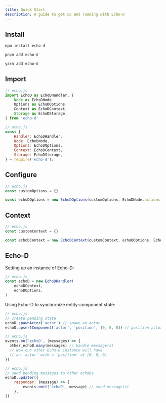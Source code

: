```yaml
---
title: Quick Start
description: A guide to get up and running with Echo-D
---
```


## Install

<Tabs><TabItem label="npm">
```sh
npm install echo-d
```
</TabItem><TabItem label="pnpm">
```sh
pnpm add echo-d
```
</TabItem><TabItem label="yarn">
```sh
yarn add echo-d
```
</TabItem></Tabs>

## Import

<Tabs><TabItem label="JS Module">
```js
// echo.js
import EchoD as EchoDHandler, {
    Node as EchoDNode
    Options as EchoDOptions,
    Context as EchoDContext,
    Storage as EchoDStorage,
} from 'echo-d'
```
</TabItem><TabItem label="CommonJS">
```js
// echo.js
const {
    Handler: EchoDHandler,
    Node: EchoDNode,
    Options: EchoDOptions,
    Context: EchoDContext,
    Storage: EchoDStorage,
} = require('echo-d');
```
</TabItem></Tabs>

## Configure

```js
// echo.js
const customOptions = {}

const echoDOptions = new EchoDOptions(customOptions, EchoDNode.actions)
```

## Context

```js
// echo.js
const customContext = {}

const echoDContext = new EchoDContext(customContext, echoDOptions, EchoDStorage)
```

## Echo-D

Setting up an instance of Echo-D:

```js
// echo.js
const echoD = new EchoDHandler(
    echoDContext,
    echoDOptions,
)
```

Using Echo-D to synchornize entity-component state:

```js
// echo.js
// create pending state
echoD.spawnActor('actor') // spawn an actor
echoD.upsertComponent('actor', 'position', [0, 0, 0]) // position actor
```

```js
// echo.js
events.on('echoD', (messages) => {
  other_echoD.many(messages) // handle message(s)
  // Now our other Echo-D instance will have
  // an 'actor' with a 'position' of [0, 0, 0]
})
```

```js
// echo.js
// send pending messages to other echoDs
echoD.updater({
    responder: (message) => {
        events.emit('echoD', message) // send message(s)
    },
})
```